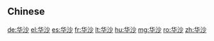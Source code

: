 {{also|華沙}}
==Chinese==
{{zh-see|華沙}}

[[de:华沙]]
[[el:华沙]]
[[es:华沙]]
[[fr:华沙]]
[[lt:华沙]]
[[hu:华沙]]
[[mg:华沙]]
[[ro:华沙]]
[[zh:华沙]]